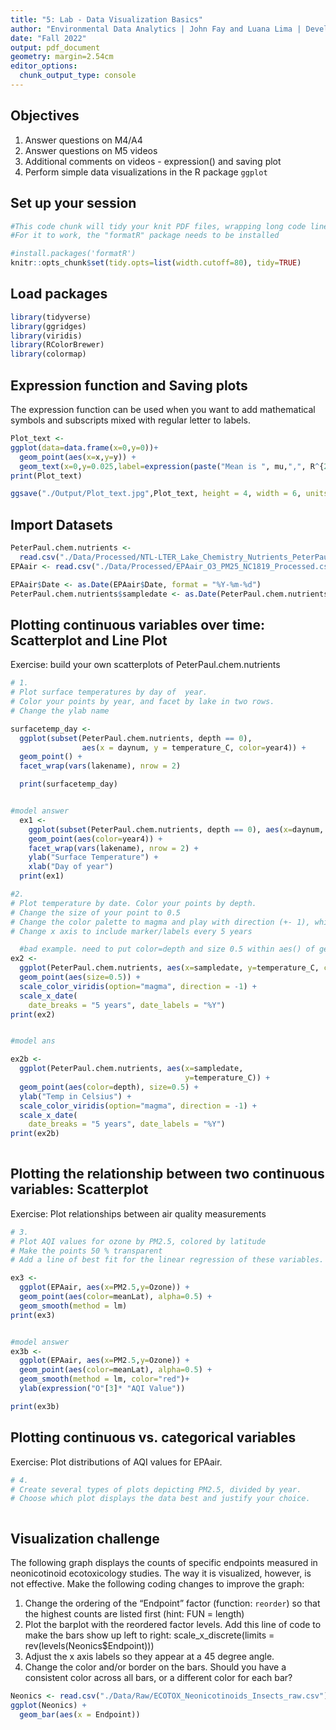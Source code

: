 ```yaml
---
title: "5: Lab - Data Visualization Basics"
author: "Environmental Data Analytics | John Fay and Luana Lima | Developed by Kateri Salk"
date: "Fall 2022"
output: pdf_document
geometry: margin=2.54cm
editor_options: 
  chunk_output_type: console
---
```


## Objectives
1. Answer questions on M4/A4
2. Answer questions on M5 videos
3. Additional comments on videos - expression() and saving plot
4. Perform simple data visualizations in the R package `ggplot`

## Set up your session

```r
#This code chunk will tidy your knit PDF files, wrapping long code lines
#For it to work, the "formatR" package needs to be installed

#install.packages('formatR')
knitr::opts_chunk$set(tidy.opts=list(width.cutoff=80), tidy=TRUE)
```

## Load packages

```r
library(tidyverse)
library(ggridges)
library(viridis)
library(RColorBrewer)
library(colormap)
```

## Expression function and Saving plots

The expression function can be used when you want to add mathematical symbols and subscripts mixed with regular letter to labels. 

```r

Plot_text <-
ggplot(data=data.frame(x=0,y=0))+
  geom_point(aes(x=x,y=y)) +
  geom_text(x=0,y=0.025,label=expression(paste("Mean is ", mu,",", R^{2},'=0.6'))) #use function expression when you want to write an equation. paste() is to add default elements together
print(Plot_text)

ggsave("./Output/Plot_text.jpg",Plot_text, height = 4, width = 6, units = "in", dpi = 300)

```

## Import Datasets

```r

PeterPaul.chem.nutrients <- 
  read.csv("./Data/Processed/NTL-LTER_Lake_Chemistry_Nutrients_PeterPaul_Processed.csv", stringsAsFactors = TRUE)
EPAair <- read.csv("./Data/Processed/EPAair_O3_PM25_NC1819_Processed.csv", stringsAsFactors = TRUE)

EPAair$Date <- as.Date(EPAair$Date, format = "%Y-%m-%d")
PeterPaul.chem.nutrients$sampledate <- as.Date(PeterPaul.chem.nutrients$sampledate, format = "%Y-%m-%d")

```


## Plotting continuous variables over time: Scatterplot and Line Plot

Exercise: build your own scatterplots of PeterPaul.chem.nutrients

```r

# 1. 
# Plot surface temperatures by day of  year. 
# Color your points by year, and facet by lake in two rows.
# Change the ylab name

surfacetemp_day <-
  ggplot(subset(PeterPaul.chem.nutrients, depth == 0), 
                aes(x = daynum, y = temperature_C, color=year4)) +
  geom_point() +
  facet_wrap(vars(lakename), nrow = 2)

  print(surfacetemp_day)


#model answer
  ex1 <-
    ggplot(subset(PeterPaul.chem.nutrients, depth == 0), aes(x=daynum, y=temperature_C)) +
    geom_point(aes(color=year4)) + 
    facet_wrap(vars(lakename), nrow = 2) +
    ylab("Surface Temperature") +
    xlab("Day of year")
  print(ex1)

#2. 
# Plot temperature by date. Color your points by depth.
# Change the size of your point to 0.5
# Change the color palette to magma and play with direction (+- 1), which one makes more sense?
# Change x axis to include marker/labels every 5 years

  #bad example. need to put color=depth and size 0.5 within aes() of geom_point so that r knows which points you want to change the size 
ex2 <-
  ggplot(PeterPaul.chem.nutrients, aes(x=sampledate, y=temperature_C, color=depth) )+
  geom_point(aes(size=0.5)) +
  scale_color_viridis(option="magma", direction = -1) +
  scale_x_date(
    date_breaks = "5 years", date_labels = "%Y")
print(ex2)


#model ans

ex2b <- 
  ggplot(PeterPaul.chem.nutrients, aes(x=sampledate,
                                       y=temperature_C)) +
  geom_point(aes(color=depth), size=0.5) +
  ylab("Temp in Celsius") +
  scale_color_viridis(option="magma", direction = -1) +
  scale_x_date(
    date_breaks = "5 years", date_labels = "%Y")
print(ex2b)
  

```
## Plotting the relationship between two continuous variables: Scatterplot

Exercise: Plot relationships between air quality measurements

```r

# 3. 
# Plot AQI values for ozone by PM2.5, colored by latitude 
# Make the points 50 % transparent
# Add a line of best fit for the linear regression of these variables.

ex3 <- 
  ggplot(EPAair, aes(x=PM2.5,y=Ozone)) +
  geom_point(aes(color=meanLat), alpha=0.5) +
  geom_smooth(method = lm)
print(ex3)


#model answer
ex3b <- 
  ggplot(EPAair, aes(x=PM2.5,y=Ozone)) +
  geom_point(aes(color=meanLat), alpha=0.5) +
  geom_smooth(method = lm, color="red")+
  ylab(expression("O"[3]* "AQI Value"))

print(ex3b)


```

## Plotting continuous vs. categorical variables

Exercise: Plot distributions of AQI values for EPAair.

```r

# 4. 
# Create several types of plots depicting PM2.5, divided by year. 
# Choose which plot displays the data best and justify your choice. 



```


## Visualization challenge

The following graph displays the counts of specific endpoints measured in neonicotinoid ecotoxicology studies. The way it is visualized, however, is not effective. Make the following coding changes to improve the graph: 

1. Change the ordering of the "Endpoint" factor (function: `reorder`) so that the highest counts are listed first (hint: FUN = length)
2. Plot the barplot with the reordered factor levels. Add this line of code to make the bars show up left to right:   scale_x_discrete(limits = rev(levels(Neonics$Endpoint)))
3. Adjust the x axis labels so they appear at a 45 degree angle. 
4. Change the color and/or border on the bars. Should you have a consistent color across all bars, or a different color for each bar?
```r

Neonics <- read.csv("./Data/Raw/ECOTOX_Neonicotinoids_Insects_raw.csv")
ggplot(Neonics) +
  geom_bar(aes(x = Endpoint))



```

